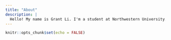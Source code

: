 ```yaml
---
title: "About"
description: |
  Hello! My name is Grant Li. I'm a student at Northwestern University. 
---
```


```r
knitr::opts_chunk$set(echo = FALSE)
```
